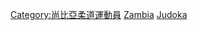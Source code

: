 [[Category:尚比亞柔道運動員|Category:尚比亞柔道運動員]]
[[Category:各國奧運柔道運動員|Zambia]]
[[Category:赞比亚夏季奥运运动员|Judoka]]